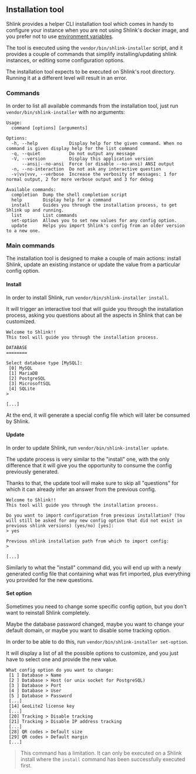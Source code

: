 
## Installation tool

Shlink provides a helper CLI installation tool which comes in handy to configure your instance when you are not using Shlink's docker image, and you prefer not to use [environment variables](/documentation/environment-variables).

The tool is executed using the `vendor/bin/shlink-installer` script, and it provides a couple of commands that simplify installing/updating shlink instances, or editing some configuration options.

<Callout type="warning">
  The installation tool expects to be executed on Shlink's root directory. Running it at a different level will result in an error.
</Callout>

### Commands

In order to list all available commands from the installation tool, just run `vendor/bin/shlink-installer` with no arguments:

```
Usage:
  command [options] [arguments]

Options:
  -h, --help            Display help for the given command. When no command is given display help for the list command
  -q, --quiet           Do not output any message
  -V, --version         Display this application version
      --ansi|--no-ansi  Force (or disable --no-ansi) ANSI output
  -n, --no-interaction  Do not ask any interactive question
  -v|vv|vvv, --verbose  Increase the verbosity of messages: 1 for normal output, 2 for more verbose output and 3 for debug

Available commands:
  completion  Dump the shell completion script
  help        Display help for a command
  install     Guides you through the installation process, to get Shlink up and running.
  list        List commands
  set-option  Allows you to set new values for any config option.
  update      Helps you import Shlink's config from an older version to a new one.
```

### Main commands

The installation tool is designed to make a couple of main actions: install Shlink, update an existing instance or update the value from a particular config option.

#### Install

In order to install Shlink, run `vendor/bin/shlink-installer install`.

It will trigger an interactive tool that will guide you through the installation process, asking you questions about all the aspects in Shlink that can be customized.

```
Welcome to Shlink!!
This tool will guide you through the installation process.

DATABASE
========

Select database type [MySQL]:
 [0] MySQL
 [1] MariaDB
 [2] PostgreSQL
 [3] MicrosoftSQL
 [4] SQLite
>

[...]
```

At the end, it will generate a special config file which will later be consumed by Shlink.

#### Update

In order to update Shlink, run `vendor/bin/shlink-installer update`.

The update process is very similar to the "install" one, with the only difference that it will give you the opportunity to consume the config previously generated.

Thanks to that, the update tool will make sure to skip all "questions" for which it can already infer an answer from the previous config.

```
Welcome to Shlink!!
This tool will guide you through the installation process.

Do you want to import configuration from previous installation? (You will still be asked for any new config option that did not exist in previous shlink versions) (yes/no) [yes]:
> yes

Previous shlink installation path from which to import config:
>

[...]
```

Similarly to what the "install" command did, you will end up with a newly generated config file that containing what was firt imported, plus everything you provided for the new questions.

#### Set option

Sometimes you need to change some specific config option, but you don't want to reinstall Shlink completely.

Maybe the database password changed, maybe you want to change your default domain, or maybe you want to disable some tracking option.

In order to be able to do this, run `vendor/bin/shlink-installer set-option`.

It will display a list of all the possible options to customize, and you just have to select one and provide the new value.

```
What config option do you want to change:
 [1 ] Database > Name
 [2 ] Database > Host (or unix socket for PostgreSQL)
 [3 ] Database > Port
 [4 ] Database > User
 [5 ] Database > Password
 [...]
 [14] GeoLite2 license key
 [...]
 [20] Tracking > Disable tracking
 [21] Tracking > Disable IP address tracking
 [...]
 [28] QR codes > Default size
 [29] QR codes > Default margin
 [...]
```

> This command has a limitation. It can only be executed on a Shlink install where the `install` command has been successfully executed first.
